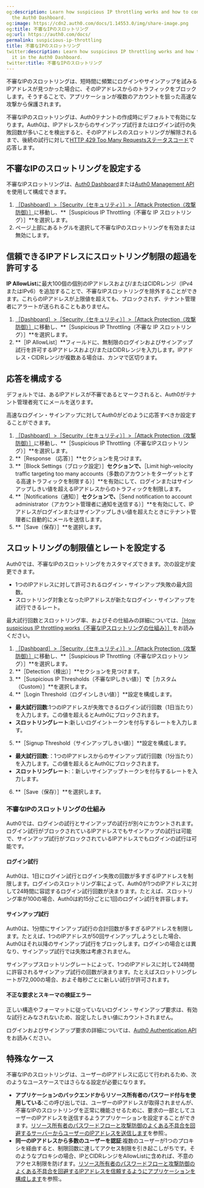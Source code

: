 ```yaml
---
og:description: Learn how suspicious IP throttling works and how to configure it in
  the Auth0 Dashboard.
og:image: https://cdn2.auth0.com/docs/1.14553.0/img/share-image.png
og:title: 不審なIPのスロットリング
og:url: https://auth0.com/docs/
permalink: suspicious-ip-throttling
title: 不審なIPのスロットリング
twitter:description: Learn how suspicious IP throttling works and how to configure
  it in the Auth0 Dashboard.
twitter:title: 不審なIPのスロットリング
---
```


不審なIPのスロットリングは、短時間に頻繁にログインやサインアップを試みるIPアドレスが見つかった場合に、そのIPアドレスからのトラフィックをブロックします。そうすることで、アプリケーションが複数のアカウントを狙った高速な攻撃から保護されます。

不審なIPのスロットリングは、Auth0テナントの作成時にデフォルトで有効になります。Auth0は、IPアドレスからのサインアップ試行またはログイン試行の失敗回数が多いことを検出すると、そのIPアドレスのスロットリングが解除されるまで、後続の試行に対して[HTTP 429 Too Many Requestsステータスコード](https://developer.mozilla.org/en-US/docs/Web/HTTP/Status/429)で応答します。

## 不審なIPのスロットリングを設定する

不審なIPスロットリングは、[Auth0 Dashboard](%24%7Bmanage_url%7D)または[Auth0 Management API](https://auth0.com/docs/api/management/v2/attack-protection/patch-suspicious-ip-throttling)を使用して構成できます。



1. [［Dashboard］>［Security（セキュリティ）］>［Attack Protection（攻撃防御）］](%24%7Bmanage_url%7D/#/security/attack-protection)に移動し、**［Suspicious IP Throttling（不審な IP スロットリング）］**を選択します。
2. ページ上部にあるトグルを選択して不審なIPのスロットリングを有効または無効にします。

## 信頼できるIPアドレスにスロットリング制限の超過を許可する

**IP AllowList**に最大100個の個別のIPアドレスおよび/またはCIDRレンジ（IPv4またはIPv6）を追加することで、不審なIPスロットリングを除外することができます。これらのIPアドレスが上限値を超えても、ブロックされず、テナント管理者にアラートが送られることもありません。

1. [［Dashboard］>［Security（セキュリティ）］>［Attack Protection（攻撃防御）］](%24%7Bmanage_url%7D/#/security/attack-protection)に移動し、**［Suspicious IP Throttling（不審な IP スロットリング）］**を選択します。
2. **［IP AllowList］**フィールドに、無制限のログインおよびサインアップ試行を許可するIPアドレスおよび/またはCIDRレンジを入力します。IPアドレス・CIDRレンジが複数ある場合は、カンマで区切ります。

## 応答を構成する

デフォルトでは、あるIPアドレスが不審であるとマークされると、Auth0がテナント管理者宛てにメールを送ります。

高速なログイン・サインアップに対してAuth0がどのように応答すべきか設定することができます。



1. [［Dashboard］>［Security（セキュリティ）］>［Attack Protection（攻撃防御）］](%24%7Bmanage_url%7D/#/security/attack-protection)に移動し、**［Suspicious IP Throttling（不審なIPスロットリング）］**を選択します。
2. **［Response （応答）］**セクションを見つけます。
3. **［Block Settings（ブロック設定）］**セクションで、**［Limit high-velocity traffic targeting too many accounts（多数のアカウントをターゲットとする高速トラフィックを制限する）］**を有効にして、ログインまたはサインアップしきい値を超えるIPアドレスからのトラフィックを制限します。
4. **［Notifications（通知）］**セクションで、**［Send notification to account administrator（アカウント管理者に通知を送信する）］**を有効にして、IP アドレスがログインまたはサインアップしきい値を超えたときにテナント管理者に自動的にメールを送信します。
5. **［Save（保存）］**を選択します。

## スロットリングの制限値とレートを設定する

Auth0では、不審なIPのスロットリングをカスタマイズできます。次の設定が変更できます。

* 1つのIPアドレスに対して許可されるログイン・サインアップ失敗の最大回数。
* スロットリング対象となったIPアドレスが新たなログイン・サインアップを試行できるレート。

最大試行回数とスロットリング率、およびその仕組みの詳細については、[［How suspicious IP throttling works（不審なIPスロットリングの仕組み）］](#how-suspicious-ip-throttling-works)をお読みください。

1. [［Dashboard］>［Security（セキュリティ）］>［Attack Protection（攻撃防御）］](%24%7Bmanage_url%7D/#/security/attack-protection)に移動し、**［Suspicious IP Throttling（不審なIPスロットリング）］**を選択します。
2. **［Detection（検出）］**セクションを見つけます。
3. **［Suspicious IP Thresholds（不審なIPしきい値）］**で**［カスタム（Custom）］**を選択します。
4. **［Login Threshold（ログインしきい値）］**設定を構成します。

* **最大試行回数**:1つのIPアドレスが失敗できるログイン試行回数（1日当たり）を入力します。この値を超えるとAuth0にブロックされます。
* **スロットリングレート**:新しいログイントークンを付与するレートを入力します。
5. **［Signup Threshold（サインアップしきい値）］**設定を構成します。

* **最大試行回数**:：1つのIPアドレスからのサインアップ試行回数（1分当たり）を入力します。この値を超えるとAuth0にブロックされます。
* **スロットリングレート**:：新しいサインアップトークンを付与するレートを入力します。
6. **［Save（保存）］**を選択します。

### 不審なIPのスロットリングの仕組み

Auth0では、ログインの試行とサインアップの試行が別々にカウントされます。ログイン試行がブロックされているIPアドレスでもサインアップの試行は可能で、サインアップ試行がブロックされているIPアドレスでもログインの試行は可能です。

#### ログイン試行

Auth0は、1日にログイン試行とログイン失敗の回数が多すぎるIPアドレスを制限します。ログインのスロットリング率によって、Auth0が1つのIPアドレスに対して24時間に容認するログイン試行回数が決まります。たとえば、スロットリング率が100の場合、Auth0は約15分ごとに1回のログイン試行を許容します。

#### サインアップ試行

Auth0は、1分間にサインアップ試行の合計回数が多すぎるIPアドレスを制限します。たとえば、1つのIPアドレスが50回サインアップしようとした場合、Auth0はそれ以降のサインアップ試行をブロックします。ログインの場合とは異なり、サインアップ試行では失敗は考慮されません。

サインアップスロットリングレートによって、1つのIPアドレスに対して24時間に許容されるサインアップ試行の回数が決まります。たとえばスロットリングレートが72,000の場合、およそ毎秒ごとに新しい試行が許可されます。

#### 不正な要求とスキーマの検証エラー

正しい構造やフォーマットに従っていないログイン・サインアップ要求は、有効な試行とみなされないため、設定したしきい値にカウントされません。

ログインおよびサインアップ要求の詳細については、[Auth0 Authentication API](https://auth0.com/docs/api/authentication)をお読みください。

## 特殊なケース

不審なIPのスロットリングは、ユーザーのIPアドレスに応じて行われるため、次のようなユースケースではさらなる設定が必要になります。

* **アプリケーションのバックエンドからリソース所有者のパスワード付与を使用している**:この呼び出しでは、ユーザーのIPアドレスが取得されませんが、不審なIPのスロットリングを正常に機能させるために、要求の一部としてユーザーのIPアドレスを送信するようアプリケーションを設定することができます。[リソース所有者のパスワードフローと攻撃防御のよくある不具合を回避するサーバーからユーザーのIPアドレスを送信します](/login/flows/avoid-common-issues-with-resource-owner-password-flow-and-attack-protection)を参照:。
* **同一のIPアドレスから多数のユーザーを認証**:複数のユーザーが1つのプロキシを経由すると、制限回数に達してアクセス制限を引き起こしがちです。そのようなプロキシの場合、IPとCIDRレンジをAllowListに含めれば、不意のアクセス制限を防げます。[リソース所有者のパスワードフローと攻撃防御のよくある不具合を回避するIPアドレスを信頼するようにアプリケーションを構成します](/login/flows/avoid-common-issues-with-resource-owner-password-flow-and-attack-protection)を参照:。